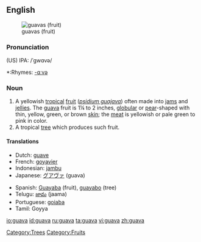 {{wikipedia}}
==English==
[[Image:Psidium guajava fruit.jpg|thumb|guavas (fruit)]]

===Pronunciation===
(US) IPA: /ˈgwɑvə/
*:Rhymes: [[Rhymes:English:-ɑːvə|-ɑːvə]]

===Noun===
{{en-noun}}

# A yellowish [[tropical]] [[fruit]] (''[[psidium guajava]]'') often made into [[jam]]s and [[jelly|jellies]]. The [[guava]] fruit is 1¼ to 2 inches, [[globular]] or [[pear]]-shaped with thin, yellow, green, or brown [[skin]]; the [[meat]] is yellowish or pale green to pink in color.
# A tropical [[tree]] which produces such fruit.

====Translations====
{{top}}
*Dutch: [[guave]]
*French: [[goyavier]]
*Indonesian: [[jambu]]
*Japanese: [[グアヴァ]] (guava)
{{mid}}
*Spanish: [[Guayaba]] (fruit),  [[guayabo]] (tree)
*Telugu: [[జామ]] (jaama)
*Portuguese: [[goiaba]]
*Tamil: Goyya
{{bottom}}

[[Category:Trees]]
[[Category:Fruits]]

[[io:guava]]
[[id:guava]]
[[ru:guava]]
[[ta:guava]]
[[vi:guava]]
[[zh:guava]]